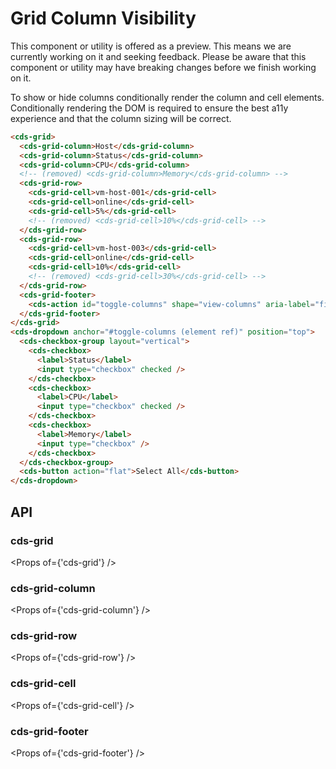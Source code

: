 
<Meta title="Data Grid (Preview)/Column Visibility" />

# Grid Column Visibility

<cds-alert-group status="warning" cds-layout="m-b:lg">
  <cds-alert>
    This component or utility is offered as a preview. This means we are currently working on it and seeking feedback.
    Please be aware that this component or utility may have breaking changes before we finish working on it.
  </cds-alert>
</cds-alert-group>

To show or hide columns conditionally render the column and cell elements. Conditionally rendering
the DOM is required to ensure the best a11y experience and that the column sizing will be correct.

<Story id="stories-grid--column-visibility" />

```html
<cds-grid>
  <cds-grid-column>Host</cds-grid-column>
  <cds-grid-column>Status</cds-grid-column>
  <cds-grid-column>CPU</cds-grid-column>
  <!-- (removed) <cds-grid-column>Memory</cds-grid-column> -->
  <cds-grid-row>
    <cds-grid-cell>vm-host-001</cds-grid-cell>
    <cds-grid-cell>online</cds-grid-cell>
    <cds-grid-cell>5%</cds-grid-cell>
    <!-- (removed) <cds-grid-cell>10%</cds-grid-cell> -->
  </cds-grid-row>
  <cds-grid-row>
    <cds-grid-cell>vm-host-003</cds-grid-cell>
    <cds-grid-cell>online</cds-grid-cell>
    <cds-grid-cell>10%</cds-grid-cell>
    <!-- (removed) <cds-grid-cell>30%</cds-grid-cell> -->
  </cds-grid-row>
  <cds-grid-footer>
    <cds-action id="toggle-columns" shape="view-columns" aria-label="filter column"></cds-action>
  </cds-grid-footer>
</cds-grid>
<cds-dropdown anchor="#toggle-columns (element ref)" position="top">
  <cds-checkbox-group layout="vertical">
    <cds-checkbox>
      <label>Status</label>
      <input type="checkbox" checked />
    </cds-checkbox>
    <cds-checkbox>
      <label>CPU</label>
      <input type="checkbox" checked />
    </cds-checkbox>
    <cds-checkbox>
      <label>Memory</label>
      <input type="checkbox" />
    </cds-checkbox>
  </cds-checkbox-group>
  <cds-button action="flat">Select All</cds-button>
</cds-dropdown>
```

## API

### cds-grid

<Props of={'cds-grid'} />

### cds-grid-column

<Props of={'cds-grid-column'} />

### cds-grid-row

<Props of={'cds-grid-row'} />

### cds-grid-cell

<Props of={'cds-grid-cell'} />

### cds-grid-footer

<Props of={'cds-grid-footer'} />
